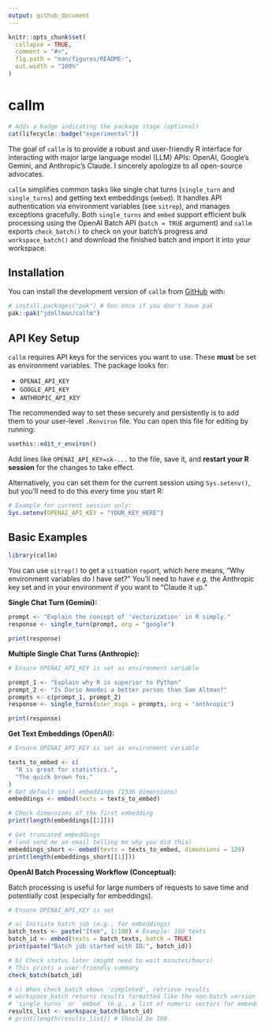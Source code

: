```yaml
---
output: github_document
---
```


```r
knitr::opts_chunk$set(
  collapse = TRUE,
  comment = "#>",
  fig.path = "man/figures/README-",
  out.width = "100%"
)
```

# callm

```r
# Adds a badge indicating the package stage (optional)
cat(lifecycle::badge("experimental"))
```
The goal of `callm` is to provide a robust and user-friendly R interface for interacting with major large language model (LLM) APIs: OpenAI, Google's Gemini, and Anthropic's Claude. I sincerely apologize to all open-source advocates.

`callm` simplifies common tasks like single chat turns (`single_turn` and `single_turns`) and getting text embeddings (`embed`). It handles API authentication via environment variables (see `sitrep`), and manages exceptions gracefully. Both `single_turns` and `embed` support efficient bulk processing using the OpenAI Batch API (`batch = TRUE` argument) and `callm` exports `check_batch()` to check on your batch's progress and `workspace_batch()` and download the finished batch and import it into your workspace.

## Installation

You can install the development version of `callm` from [GitHub](https://github.com/) with:

```r
# install.packages("pak") # Run once if you don't have pak
pak::pak("jdollman/callm")
```

## API Key Setup

`callm` requires API keys for the services you want to use. These **must** be set as environment variables. The package looks for:

* `OPENAI_API_KEY`
* `GOOGLE_API_KEY`
* `ANTHROPIC_API_KEY`

The recommended way to set these securely and persistently is to add them to your user-level `.Renviron` file. You can open this file for editing by running:

```r
usethis::edit_r_environ()
```

Add lines like `OPENAI_API_KEY=sk-...` to the file, save it, and **restart your R session** for the changes to take effect.

Alternatively, you can set them for the current session using `Sys.setenv()`, but you'll need to do this every time you start R:

```r
# Example for current session only:
Sys.setenv(OPENAI_API_KEY = "YOUR_KEY_HERE")
```

## Basic Examples

```r
library(callm)
```

You can use `sitrep()` to get a `sit`uation `rep`ort, which here means, "Why environment variables do I have set?" You'll need to have *e.g.* the Anthropic key set and in your environment if you want to "Claude it up."

**Single Chat Turn (Gemini):**

```r
prompt <- "Explain the concept of 'vectorization' in R simply."
response <- single_turn(prompt, org = "google")

print(response)
```

**Multiple Single Chat Turns (Anthropic):**

```r
# Ensure OPENAI_API_KEY is set as environment variable

prompt_1 <- "Explain why R is superior to Python"
prompt_2 <- "Is Dario Amodei a better person than Sam Altman?"
prompts <- c(prompt_1, prompt_2)
response <- single_turns(user_msgs = prompts, org = "anthropic")

print(response)
```

**Get Text Embeddings (OpenAI):**

```r
# Ensure OPENAI_API_KEY is set as environment variable

texts_to_embed <- c(
  "R is great for statistics.",
  "The quick brown fox."
)
# Get default small embeddings (1536 dimensions)
embeddings <- embed(texts = texts_to_embed)

# Check dimensions of the first embedding
print(length(embeddings[[1]]))

# Get truncated embeddings
# (and send me an email telling me why you did this)
embeddings_short <- embed(texts = texts_to_embed, dimensions = 128)
print(length(embeddings_short[[1]]))
```

**OpenAI Batch Processing Workflow (Conceptual):**

Batch processing is useful for large numbers of requests to save time and potentially cost (especially for embeddings).

```r
# Ensure OPENAI_API_KEY is set

# a) Initiate batch job (e.g., for embeddings)
batch_texts <- paste("Item", 1:100) # Example: 100 texts
batch_id <- embed(texts = batch_texts, batch = TRUE)
print(paste("Batch job started with ID:", batch_id))

# b) Check status later (might need to wait minutes/hours)
# This prints a user-friendly summary
check_batch(batch_id)

# c) When check_batch shows 'completed', retrieve results
# workspace_batch returns results formatted like the non-batch version of 
# `single_turns` or `embed` (e.g., a list of numeric vectors for embeddings)
results_list <- workspace_batch(batch_id)
# print(length(results_list)) # Should be 100
```
